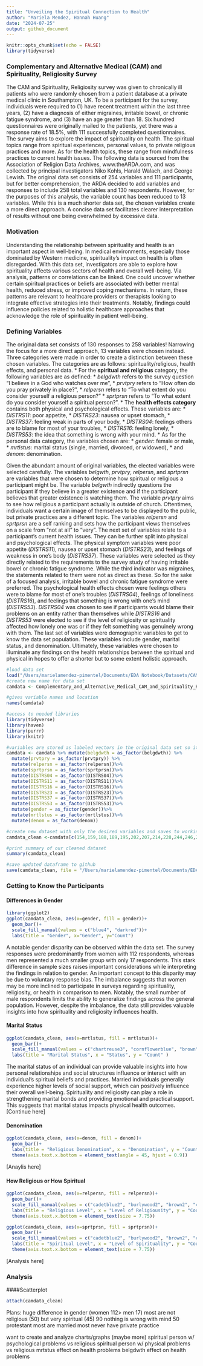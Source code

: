 ```yaml
---
title: "Unveiling the Spiritual Connection to Health"
author: "Mariela Mendez, Hannah Huang"
date: "2024-07-25"
output: github_document
---
```


```r
knitr::opts_chunk$set(echo = FALSE)
library(tidyverse)
```

### Complementary and Alternative Medical (CAM) and Spirituality, Religiosity Survey
The CAM and Spirituality, Religiosity survey was given to chronically ill patients who were randomly chosen from a patient database at a private medical clinic in Southampton, UK. To be a participant for the survey, individuals were required to (1) have recent treatment within the last three years, (2) have a diagnosis of either migraines, irritable bowel, or chronic fatigue syndrome, and (3) have an age greater than 18. Six hundred questionnaires were originally mailed to the patients, yet there was a response rate of 18.5%, with 111 successfully completed questionnaires. The survey aims to explore the impact of spirituality on health. The spiritual topics range from spiritual experiences, personal values, to private religious practices and more. As for the health topics, these range from mindfulness practices to current health issues. The following data is sourced from the Association of Religion Data Archives, www.theARDA.com, and was collected by principal investigators Niko Kohls, Harald Walach, and George Lewish. The original data set consists of 254 variables and 111 participants, but for better comprehension, the ARDA decided to add variables and responses to include 258 total variables and 130 respondents. However, for the purposes of this analysis, the variable count has been reduced to 13 variables. While this is a much shorter data set, the chosen variables create a more direct approach. A concise data set facilitates clearer interpretation of results without one being overwhelmed by excessive data. 

### Motivation
Understanding the relationship between spirituality and health is an important aspect in well-being. In medical environments, especially those dominated by Western medicine, spirituality's impact on health is often disregarded. With this data set, investigators are able to explore how spirituality affects various sectors of health and overall well-being. Via analysis, patterns or correlations can be linked. One could uncover whether certain spiritual practices or beliefs are associated with better mental health, reduced stress, or improved coping mechanisms. In return, these patterns are relevant to healthcare providers or therapists looking to integrate effective strategies into their treatments. Notably, findings could influence policies related to holistic healthcare approaches that acknowledge the role of spirituality in patient well-being.

<!-- ```{r}
nrow(camdata)
ncol(camdata)
# Our data set consists of 130 responses to 258 variables!
``` -->

### Defining Variables
The original data set consists of 130 responses to 258 variables! Narrowing the focus for a more direct approach, 13 variables were chosen instead. Three categories were made in order to create a distinction between these chosen variables. The categories are as follows: spirituality/religious, health effects, and personal data. 
* For the **spiritual and religious** category, the following variables are as defined: 
    * *belgdwth* refers to the survey question "I believe in a God who watches over me",
    * *prvtpry* refers to "How often do you pray privately in place?",
    * *relpersn* refers to "To what extent do you consider yourself a religious person?"
    * *sprtprsn* refers to "To what extent do you consider yourself a spiritual person?". 
* The **health effects category** contains both physical and psychological effects. These variables are:
    * *DISTRS11*: poor appetite,
    * *DISTRS23*: nausea or upset stomach, 
    * *DISTRS37*: feeling weak in parts of your body, 
    * *DISTRS04*: feelings others are to blame for most of your troubles,
    * *DISTRS16*: feeling lonely,
    * *DISTRS53*: the idea that something is wrong with your mind. 
* As for the personal data category, the variables chosen are:
    * *gender*: female or male, 
    * *mrtlstus*: marital status (single, married, divorced,  or widowed), 
    * and *denom*: denomination. 

Given the abundant amount of original variables, the elected variables were selected carefully. The variables *belgwth*, *prvtpry*, *relpersn*, and *sprtprsn* are variables that were chosen to determine how spiritual or religious a participant might be. The variable *belgwth* indirectly questions the participant if they believe in a greater existence and if the participant believes that greater existence is watching them. The variable *prvtpry* aims to see how religious a participant actually is outside of church. Oftentimes, individuals want a certain image of themselves to be displayed to the public, but private practices are a different topic. The variables *relpersn* and *sprtprsn* are a self ranking and sets how the participant views themselves on a scale from "not at all" to "very". The next set of variables relate to a participant's current health issues. They can be further split into physical and psychological effects. The physical symptom variables were poor appetite (*DISTRS11*), nausea or upset stomach (*DISTRS23*), and feelings of weakness in one's body (*DISTRS37*). These variables were selected as they directly related to the requirements to the survey study of having irritable bowel or chronic fatigue syndrome. While the third indicator was migraines, the statements related to them were not as direct as these. So for the sake of a focused analysis, irritable bowel and chronic fatigue syndrome were preferred. The psychological health effects chosen were feelings others were to blame for most of one's troubles (*DISTRS04*), feelings of loneliness (*DISTRS16*), and feelings that something is wrong with one's mind (*DISTRS53*). *DISTRS04* was chosen to see if participants would blame their problems on an entity rather than themselves while *DISTRS16* and *DISTRS53* were elected to see if the level of religiosity or spirituality affected how lonely one was or if they felt something was genuinely wrong with them. The last set of variables were demographic variables to get to know the data set population. These variables include gender, marital status, and denomination. Ultimately, these variables were chosen to illuminate any findings on the health relationships between the spiritual and physical in hopes to offer a shorter but to some extent holistic approach. 

```r
#load data set
load("/Users/marielamendez-pimentel/Documents/EDA Notebook/Datasets/CAM Original Dataset.RData")
#create new name for data set
camdata <- Complementary_and_Alternative_Medical_CAM_and_Spirituality_Religiosity_Survey
```

```r
#gives variable names and location
names(camdata) 

#access to needed libraries
library(tidyverse)
library(haven)
library(purrr)
library(knitr)

#variables are stored as labeled vectors in the original data set so it must be converted to a regular vector so commands like summary apply to the variable
camdata <- camdata %>% mutate(belgdwth = as_factor(belgdwth)) %>%
  mutate(prvtpry = as_factor(prvtpry)) %>% 
  mutate(relpersn = as_factor(relpersn))%>%
  mutate(sprtprsn = as_factor(sprtprsn))%>%
  mutate(DISTRS04 = as_factor(DISTRS04))%>%
  mutate(DISTRS11 = as_factor(DISTRS11))%>%
  mutate(DISTRS16 = as_factor(DISTRS16))%>%
  mutate(DISTRS23 = as_factor(DISTRS23))%>%
  mutate(DISTRS37 = as_factor(DISTRS37))%>%
  mutate(DISTRS53 = as_factor(DISTRS53))%>%
  mutate(gender = as_factor(gender))%>%
  mutate(mrtlstus = as_factor(mrtlstus))%>%
  mutate(denom = as_factor(denom)) 
``` 

```r
#create new dataset with only the desired variables and saves to working project
camdata_clean <-camdata[c(154,159,188,189,195,202,207,214,228,244,246,247,250)]

#print summary of our cleaned dataset
summary(camdata_clean)

#save updated dataframe to github
save(camdata_clean, file = "/Users/marielamendez-pimentel/Documents/EDA Notebook/Datasets/camdata_clean.RData")
```

### Getting to Know the Participants
#### Differences in Gender
```r
library(ggplot2)
ggplot(camdata_clean, aes(x=gender, fill = gender))+ 
  geom_bar()+ 
  scale_fill_manual(values = c("blue4", "darkred"))+ 
  labs(title = "Gender", x="Gender", y="Count")
```

A notable gender disparity can be observed within the data set. The survey responses were predominantly from women with 112 respondents, whereas men represented a much smaller group with only 17 respondents. This stark difference in sample sizes raises important considerations while interpreting the findings in relation to gender. An important concept to this disparity may be due to voluntary response bias. The imbalance suggests that women may be more inclined to participate in surveys regarding spirituality, religiosity, or health in comparison to men. Notably, the small number of male respondents limits the ability to generalize findings across the general population. However, despite the imbalance, the data still provides valuable insights into how spirituality and religiosity influences health.

#### Marital Status
```r
ggplot(camdata_clean, aes(x=mrtlstus, fill = mrtlstus))+ 
  geom_bar()+ 
  scale_fill_manual(values = c("chartreuse3", "cornflowerblue", "brown", "aquamarine3"))+ 
  labs(title = "Marital Status", x = "Status", y = "Count" )
```

The marital status of an individual can provide valuable insights into how personal relationships and social structures influence or interact with an individual's spiritual beliefs and practices. Married individuals generally experience higher levels of social support, which can positively influence their overall well-being. Spirituality and religiosity can play a role in strengthening marital bonds and providing emotional and practical support. This suggests that marital status impacts physical health outcomes. [Continue here] 

#### Denomination
```r
ggplot(camdata_clean, aes(x=denom, fill = denom))+ 
  geom_bar()+ 
  labs(title = "Religious Denomination", x = "Denomination", y = "Count" )+ 
  theme(axis.text.x.bottom = element_text(angle = 45, hjust = 0.9))
```

[Anaylis here]

#### How Religious or How Spiritual
```r
ggplot(camdata_clean, aes(x=relpersn, fill = relpersn))+  
  geom_bar()+ 
  scale_fill_manual(values = c("cadetblue2", "burlywood2", "brown2", "coral2"))+ 
  labs(title = "Religious Level", x = "Level of Religiousity", y = "Count")+
  theme(axis.text.x.bottom = element_text(size = 7.75))

ggplot(camdata_clean, aes(x=sprtprsn, fill = sprtprsn))+ 
  geom_bar()+ 
  scale_fill_manual(values = c("cadetblue2", "burlywood2", "brown2", "coral2"))+ 
  labs(title = "Spiritual Level", x = "Level of Spirituality", y = "Count")+
  theme(axis.text.x.bottom = element_text(size = 7.75))
```

[Analysis here]

### Analysis

####Scatterplot
```r
attach(camdata_clean)
```


Plans: huge difference in gender (women 112> men 17)
most are not religious (50) but very spiritual (45)
90 nothing is wrong with mind
50 protestant
most are married
most never have private practice

want to create and analyze charts/graphs (maybe more)
spiritual person w/ psychological problems vs religious
spiritual person w/ physical problems vs religious
mrtstus effect on health problems 
belgdwth effect on health problems

